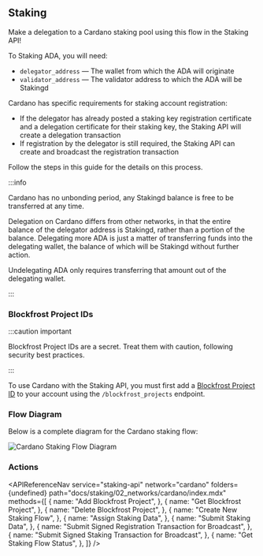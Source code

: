 
## Staking

Make a delegation to a Cardano staking pool using this flow in the Staking API!

To Staking ADA, you will need:

- `delegator_address` &mdash; The wallet from which the ADA will originate
- `validator_address` &mdash; The validator address to which the ADA will be Stakingd

Cardano has specific requirements for staking account registration:

- If the delegator has already posted a staking key registration certificate and a delegation certificate for their staking key, the Staking API will create a delegation transaction
- If registration by the delegator is still required, the Staking API can create and broadcast the registration transaction

Follow the steps in this guide for the details on this process.

:::info

Cardano has no unbonding period, any Stakingd balance is free to be transferred at any time.

Delegation on Cardano differs from other networks, in that the entire balance of the delegator address is Stakingd, rather than a portion of the balance. Delegating more ADA is just a matter of transferring funds into the delegating wallet, the balance of which will be Stakingd without further action.

Undelegating ADA only requires transferring that amount out of the delegating wallet.

:::

### Blockfrost Project IDs

:::caution important

Blockfrost Project IDs are a secret. Treat them with caution, following security best practices.

:::

To use Cardano with the Staking API, you must first add a [Blockfrost Project ID](https://blockfrost.dev/docs/overview/getting-started#creating-first-project) to your account using the `/blockfrost_projects` endpoint.

### Flow Diagram

Below is a complete diagram for the Cardano staking flow:

<img src={img1} alt="Cardano Staking Flow Diagram" className="inline-image" />

### Actions

<APIReferenceNav
  service="staking-api"
  network="cardano"
  folders={undefined}
  path="docs/staking/02_networks/cardano/index.mdx"
  methods={[
    {
      name: "Add Blockfrost Project",
    },
    {
      name: "Get Blockfrost Project",
    },
    {
      name: "Delete Blockfrost Project",
    },
    {
      name: "Create New Staking Flow",
    },
    {
      name: "Assign Staking Data",
    },
    {
      name: "Submit Staking Data",
    },
    {
      name: "Submit Signed Registration Transaction for Broadcast",
    },
    {
      name: "Submit Signed Staking Transaction for Broadcast",
    },
    {
      name: "Get Staking Flow Status",
    },
  ]}
/>
